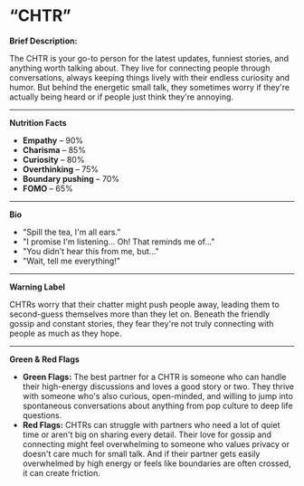 # “CHTR”

**Brief Description:**

The CHTR is your go-to person for the latest updates, funniest stories, and anything worth talking about. They live for connecting people through conversations, always keeping things lively with their endless curiosity and humor. But behind the energetic small talk, they sometimes worry if they're actually being heard or if people just think they're annoying.

---

**Nutrition Facts**

- **Empathy** – 90%
- **Charisma** – 85%
- **Curiosity** – 80%
- **Overthinking** – 75%
- **Boundary pushing** – 70%
- **FOMO** – 65%

---

**Bio**

- "Spill the tea, I'm all ears."
- "I promise I'm listening… Oh! That reminds me of…"
- "You didn't hear this from me, but…"
- "Wait, tell me everything!"

---

**Warning Label**

CHTRs worry that their chatter might push people away, leading them to second-guess themselves more than they let on. Beneath the friendly gossip and constant stories, they fear they're not truly connecting with people as much as they hope.

---

**Green & Red Flags**

- **Green Flags:** The best partner for a CHTR is someone who can handle their high-energy discussions and loves a good story or two. They thrive with someone who's also curious, open-minded, and willing to jump into spontaneous conversations about anything from pop culture to deep life questions.
- **Red Flags:** CHTRs can struggle with partners who need a lot of quiet time or aren't big on sharing every detail. Their love for gossip and connecting might feel overwhelming to someone who values privacy or doesn't care much for small talk. And if their partner gets easily overwhelmed by high energy or feels like boundaries are often crossed, it can create friction.